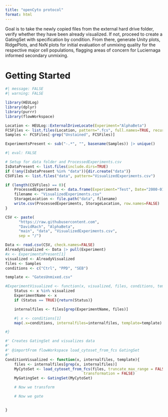 ```yaml
---
title: "openCyto protocol"
format: html
---
```


Goal is to take the newly copied files from the external hard drive folder, verify whether they have been already visualized. If not, proceed to create a GatingSet with specification by condition. From there, generate Unity plots, RidgePlots, and NxN plots for initial evaluation of unmixing quality for the respective major cell populations, flagging areas of concern for Luciernaga informed secondary unmixing. 

# Getting Started
```r
#| message: FALSE
#| warning: FALSE

library(HEULog)
library(dplyr)
library(purrr)
library(flowWorkspace)
```

```r
Location <- HEULog::ExternalDriveLocate(Experiment="AlphaBeta")
FCSFiles <- list.files(Location, pattern=".fcs", full.names=TRUE, recursive=FALSE)
Samples <- FCSFiles[-grep("Unstained", FCSFiles)]
```

```r
ExperimentsPresent <- sub("-.*", "", basename(Samples)) |> unique()
```

```r
#| eval: FALSE

# Setup for data folder and ProcessedExperiments.csv
IsDataPresent <- list.files(include.dirs=TRUE)
if (!any(IsDataPresent %in% "data")){dir.create("data")}
CSVFiles <- list.files("data", pattern="VisualizedExperiments.csv")

if (length(CSVFiles) == 0){
    ProcessedExperiments <- data.frame(Experiment="Test", Date="2000-01-01")
    filename <- "VisualizedExperiments.csv"
    StorageLocation <- file.path("data", filename)
    write.csv(ProcessedExperiments, StorageLocation, row.names=FALSE)
}
```

```r
CSV <- paste(                                                
      "https://raw.githubusercontent.com",                  
      "DavidRach", "AlphaBeta",                   
      "main", "data", "VisualizedExperiments.csv",                              
      sep = "/") 

Data <- read.csv(CSV, check.names=FALSE)
AlreadyVisualized <- Data |> pull(Experiment)
#x <- ExperimentsPresent[1]
visualized <- AlreadyVisualized
files <- Samples
conditions <- c("Ctrl", "PPD", "SEB")
```

```r
template <- "GatesUnmixed.csv"
```

```r
#ExperimentVisualized <- function(x, visualized, files, conditions, template){
    Status <- x %in% visualized
    ExperimentName <- x
    if (Status == TRUE){return(Status)}

    internalfiles <- files[grep(ExperimentName, files)]

    #| x <- conditions[1]
    map(.x=conditions, internalfiles=internalfiles, template=template)

#}
```

```r

#' Creates GatingSet and visualizes data
#' 
#' @importFrom flowWorkspace load_cytoset_from_fcs GatingSet
#' 
ConditionVisualized <- function(x, internalfiles, template){
    files <- internalfiles[grep(x, internalfiles)]
    MyCytoSet <- load_cytoset_from_fcs(files, truncate_max_range = FALSE,
                                   transformation = FALSE)
    MyGatingSet <- GatingSet(MyCytoSet)

    # Now we transform

    # Now we gate
    

}
```
